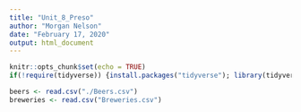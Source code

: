 ```yaml
---
title: "Unit_8_Preso"
author: "Morgan Nelson"
date: "February 17, 2020"
output: html_document
---
```


```r
knitr::opts_chunk$set(echo = TRUE)
if(!require(tidyverse)) {install.packages("tidyverse"); library(tidyverse)}
```

```r
beers <- read.csv("./Beers.csv")
breweries <- read.csv("Breweries.csv")
```